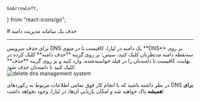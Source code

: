     GoArrowLeft,
} from "react-icons/go";


<Layout>
<Head>
<title>مستندات حذف سامانه مدیریت دامنه - لیارا</title>
</Head>
# حذف یک سامانه مدیریت دامنه

<hr className="mb-2" />
برای حذف سرویس DNS یک دامنه در لیارا، کافیست تا در منوی **DNS** بر روی سه‌نقطه دامنه مدنظرتان کلیک کنید،
سپس؛ بر روی گزینه **حذف دامنه** کلیک کرده 
در نهایت، کافیست تا دامنه‌تان را در فیلد خواسته‌شده، وارد کنید و بر روی گزینه **حذف** کلیک کنید تا دامنه‌تان حذف شود:
<div className="h-4" />
<img src="https://files.liara.ir/liara/docs/delete-dns-management-system.gif" alt="delete dns management system"/>
<div className="h-4" />

در نظر داشته باشید که با انجام کار فوق تمامی اطلاعات مربوط به رکوردهای DNS
**برای همیشه** پاک خواهند شد و امکان بازیابی آن‌ها، در لیارا، وجود نخواهد داشت!

</Layout>